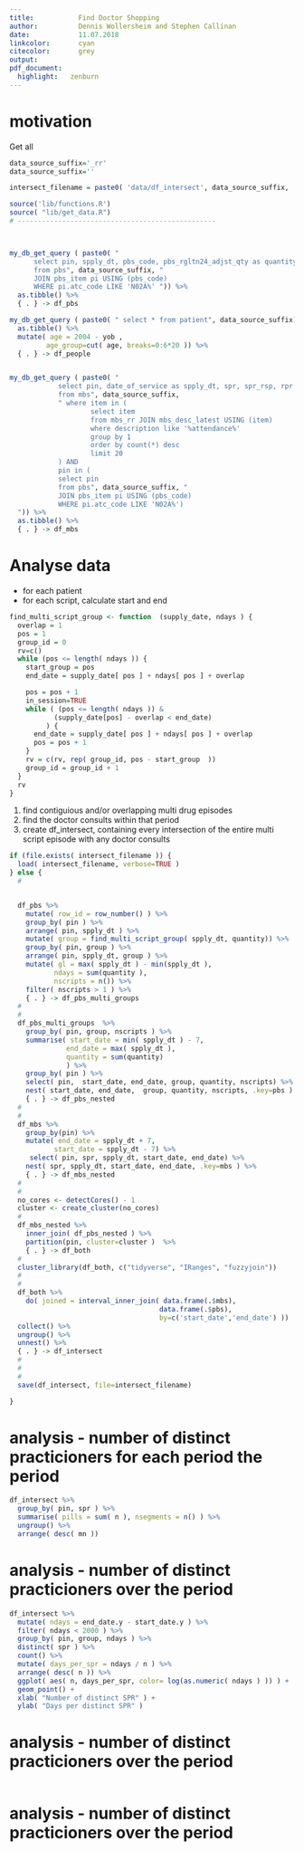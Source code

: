 ```yaml
---
title:           Find Doctor Shopping
author:          Dennis Wollersheim and Stephen Callinan
date:            11.07.2018
linkcolor:       cyan
citecolor:       grey
output:
pdf_document:
  highlight:   zenburn
---
```


\tableofcontents

# motivation 

Get all 

```r

data_source_suffix='_rr'
data_source_suffix=''

intersect_filename = paste0( 'data/df_intersect', data_source_suffix, '.rda')

source('lib/functions.R')
source( "lib/get_data.R")
# -------------------------------------------------



my_db_get_query ( paste0( " 
      select pin, spply_dt, pbs_code, pbs_rgltn24_adjst_qty as quantity
      from pbs", data_source_suffix, " 
      JOIN pbs_item pi USING (pbs_code) 
      WHERE pi.atc_code LIKE 'N02A%' ")) %>%
  as.tibble() %>% 
  { . } -> df_pbs

my_db_get_query ( paste0( " select * from patient", data_source_suffix)) %>%
  as.tibble() %>% 
  mutate( age = 2004 - yob , 
         age_group=cut( age, breaks=0:6*20 )) %>%
  { . } -> df_people


my_db_get_query ( paste0( " 
            select pin, date_of_service as spply_dt, spr, spr_rsp, rpr
            from mbs", data_source_suffix, 
            " where item in (
                    select item
                    from mbs_rr JOIN mbs_desc_latest USING (item)
                    where description like '%attendance%'
                    group by 1
                    order by count(*) desc
                    limit 20
            ) AND
            pin in (
            select pin
            from pbs", data_source_suffix, " 
            JOIN pbs_item pi USING (pbs_code) 
            WHERE pi.atc_code LIKE 'N02A%') 
  ")) %>%
  as.tibble() %>% 
  { . } -> df_mbs

```

# Analyse data 

  - for each patient
  - for each script, calculate start and end

```r

find_multi_script_group <- function  (supply_date, ndays ) {
  overlap = 1
  pos = 1
  group_id = 0
  rv=c()
  while (pos <= length( ndays )) {
    start_group = pos
    end_date = supply_date[ pos ] + ndays[ pos ] + overlap

    pos = pos + 1
    in_session=TRUE
    while ( (pos <= length( ndays )) &
           (supply_date[pos] - overlap < end_date) 
         ) {
      end_date = supply_date[ pos ] + ndays[ pos ] + overlap
      pos = pos + 1
    }
    rv = c(rv, rep( group_id, pos - start_group  ))
    group_id = group_id + 1
  }
  rv
}


```

 1) find contiguious and/or overlapping multi drug episodes
 2) find the doctor consults within that period
 3) create df_intersect, containing every intersection of the entire multi script episode with any doctor consults

```r




if (file.exists( intersect_filename )) {
  load( intersect_filename, verbose=TRUE )
} else {
  #


  df_pbs %>%
    mutate( row_id = row_number() ) %>%
    group_by( pin ) %>%
    arrange( pin, spply_dt ) %>%
    mutate( group = find_multi_script_group( spply_dt, quantity)) %>%
    group_by( pin, group ) %>%
    arrange( pin, spply_dt, group ) %>% 
    mutate( gl = max( spply_dt ) - min(spply_dt ), 
           ndays = sum(quantity ),
           nscripts = n()) %>%
    filter( nscripts > 1 ) %>% 
    { . } -> df_pbs_multi_groups
  #
  #
  df_pbs_multi_groups  %>%
    group_by( pin, group, nscripts ) %>%
    summarise( start_date = min( spply_dt ) - 7, 
              end_date = max( spply_dt ),
              quantity = sum(quantity)
              ) %>%
    group_by( pin ) %>%
    select( pin,  start_date, end_date, group, quantity, nscripts) %>% 
    nest( start_date, end_date,  group, quantity, nscripts, .key=pbs ) %>%
    { . } -> df_pbs_nested
  #
  #
  df_mbs %>%
    group_by(pin) %>%
    mutate( end_date = spply_dt + 7,
           start_date = spply_dt - 7) %>%
     select( pin, spr, spply_dt, start_date, end_date) %>% 
    nest( spr, spply_dt, start_date, end_date, .key=mbs ) %>%
    { . } -> df_mbs_nested
  #
  #
  no_cores <- detectCores() - 1
  cluster <- create_cluster(no_cores)
  #
  df_mbs_nested %>%
    inner_join( df_pbs_nested ) %>% 
    partition(pin, cluster=cluster )  %>%
    { . } -> df_both
  #
  cluster_library(df_both, c("tidyverse", "IRanges", "fuzzyjoin"))
  #
  #
  df_both %>%
    do( joined = interval_inner_join( data.frame(.$mbs), 
                                     data.frame(.$pbs), 
                                     by=c('start_date','end_date') ))  %>%
  collect() %>%
  ungroup() %>%
  unnest() %>% 
  { . } -> df_intersect
  #
  #
  #
  save(df_intersect, file=intersect_filename)

}

```

# analysis - number of distinct practicioners for each period the period

```r

df_intersect %>%
  group_by( pin, spr ) %>%
  summarise( pills = sum( n ), nsegments = n() ) %>%
  ungroup() %>%
  arrange( desc( mn ))


```

# analysis - number of distinct practicioners over the period

```r

df_intersect %>%
  mutate( ndays = end_date.y - start_date.y ) %>%
  filter( ndays < 2000 ) %>%
  group_by( pin, group, ndays ) %>%
  distinct( spr ) %>%
  count() %>%
  mutate( days_per_spr = ndays / n ) %>%
  arrange( desc( n )) %>%
  ggplot( aes( n, days_per_spr, color= log(as.numeric( ndays ) )) ) + 
  geom_point() +
  xlab( "Number of distinct SPR" ) +
  ylab( "Days per distinct SPR" ) 


```

# analysis - number of distinct practicioners over the period

```r


```

# analysis - number of distinct practicioners over the period

```r

```
